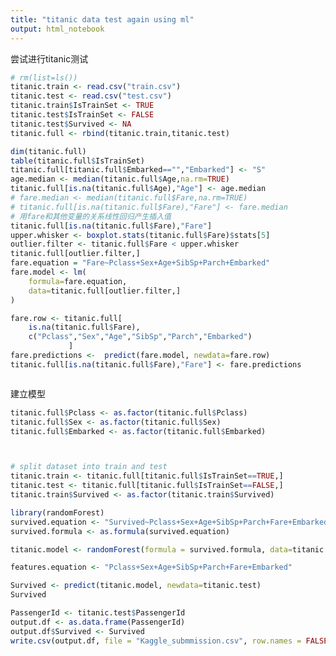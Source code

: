 ```yaml
---
title: "titanic data test again using ml"
output: html_notebook
---
```


尝试进行titanic测试
```r
# rm(list=ls())
titanic.train <- read.csv("train.csv")
titanic.test <- read.csv("test.csv")
titanic.train$IsTrainSet <- TRUE
titanic.test$IsTrainSet <- FALSE
titanic.test$Survived <- NA
titanic.full <- rbind(titanic.train,titanic.test)

dim(titanic.full)
table(titanic.full$IsTrainSet)
titanic.full[titanic.full$Embarked=="","Embarked"] <- "S"
age.median <- median(titanic.full$Age,na.rm=TRUE)
titanic.full[is.na(titanic.full$Age),"Age"] <- age.median
# fare.median <- median(titanic.full$Fare,na.rm=TRUE)
# titanic.full[is.na(titanic.full$Fare),"Fare"] <- fare.median
# 用fare和其他变量的关系线性回归产生插入值
titanic.full[is.na(titanic.full$Fare),"Fare"]
upper.whisker <- boxplot.stats(titanic.full$Fare)$stats[5]
outlier.filter <- titanic.full$Fare < upper.whisker
titanic.full[outlier.filter,]
fare.equation = "Fare~Pclass+Sex+Age+SibSp+Parch+Embarked"
fare.model <- lm(
    formula=fare.equation,
    data=titanic.full[outlier.filter,]
)

fare.row <- titanic.full[
    is.na(titanic.full$Fare),
    c("Pclass","Sex","Age","SibSp","Parch","Embarked")
             ]
fare.predictions <-  predict(fare.model, newdata=fare.row)
titanic.full[is.na(titanic.full$Fare),"Fare"] <- fare.predictions



```

建立模型

```r
titanic.full$Pclass <- as.factor(titanic.full$Pclass)
titanic.full$Sex <- as.factor(titanic.full$Sex)
titanic.full$Embarked <- as.factor(titanic.full$Embarked)



# split dataset into train and test
titanic.train <- titanic.full[titanic.full$IsTrainSet==TRUE,]
titanic.test <- titanic.full[titanic.full$IsTrainSet==FALSE,]
titanic.train$Survived <- as.factor(titanic.train$Survived)

library(randomForest)
survived.equation <- "Survived~Pclass+Sex+Age+SibSp+Parch+Fare+Embarked"
survived.formula <- as.formula(survived.equation)

titanic.model <- randomForest(formula = survived.formula, data=titanic.train, ntree = 500, mtry = 3,nodesize = 0.01*nrow(titanic.train))

features.equation <- "Pclass+Sex+Age+SibSp+Parch+Fare+Embarked"

Survived <- predict(titanic.model, newdata=titanic.test)
Survived

PassengerId <- titanic.test$PassengerId
output.df <- as.data.frame(PassengerId)
output.df$Survived <- Survived
write.csv(output.df, file = "Kaggle_submmission.csv", row.names = FALSE)
```

